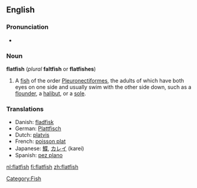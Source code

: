 {{wikipedia}}
==English==

===Pronunciation===
*{{audio|en-us-flatfish.ogg|Audio (US)}}

===Noun===
'''flatfish''' (''plural'' '''faltfish''' or '''flatfishes''')

# A [[fish]] of the order [[Pleuronectiformes]], the adults of which have both eyes on one side and usually swim with the other side down, such as a [[flounder]], a [[halibut]], or a [[sole]].

===Translations===
{{rfc-level|Translations at L3+ (AutoFormat would have corrected level of Translations)}}
*Danish: [[fladfisk]] {{n}}
*German: [[Plattfisch]] {{m}}
*Dutch: [[platvis]] {{m}}
*French: [[poisson plat]] {{m}}
*Japanese: [[鰈]], [[カレイ]] (karei)
*Spanish: [[pez plano]] {{m}}

[[Category:Fish]]

[[nl:flatfish]]
[[fi:flatfish]]
[[zh:flatfish]]